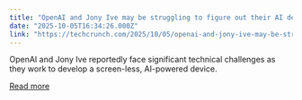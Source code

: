 ```yaml
---
title: "OpenAI and Jony Ive may be struggling to figure out their AI device"
date: "2025-10-05T16:34:26.000Z"
link: "https://techcrunch.com/2025/10/05/openai-and-jony-ive-may-be-struggling-to-figure-out-their-ai-device/"
---
```


OpenAI and Jony Ive reportedly face significant technical challenges as they work to develop a screen-less, AI-powered device.

[Read more](https://techcrunch.com/2025/10/05/openai-and-jony-ive-may-be-struggling-to-figure-out-their-ai-device/)
